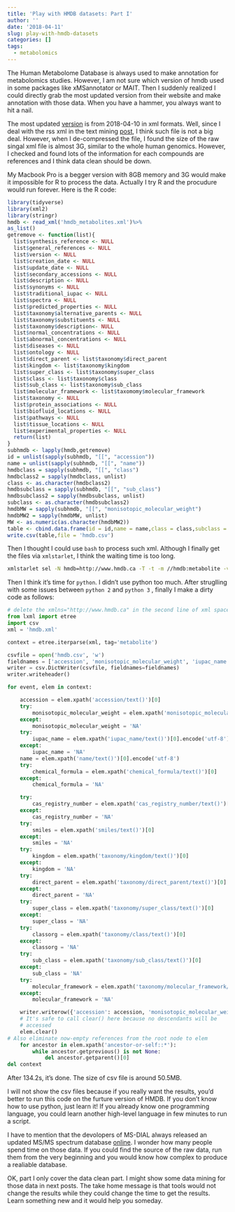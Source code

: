 ```yaml
---
title: 'Play with HMDB datasets: Part I'
author: ''
date: '2018-04-11'
slug: play-with-hmdb-datasets
categories: []
tags:
  - metabolomics
---
```


The Human Metabolome Database is always used to make annotation for metabolomics studies. However, I am not sure which version of hmdb used in some packages like xMSannotator or MAIT. Then I suddenly realized I could directly grab the most updated version from their website and make annotation with those data. When you have a hammer, you always want to hit a nail.

The most updated [version](http://www.hmdb.ca/downloads) is from 2018-04-10 in xml formats. Well, since I deal with the rss xml in the text mining [post](https://yufree.cn/en/2017/07/07/text-mining/), I think such file is not a big deal. However, when I de-compressed the file, I found the size of the raw singal xml file is almost 3G, similar to the whole human genomics. However, I checked and found lots of the information for each compounds are references and I think data clean should be down.  

My Macbook Pro is a begger version with 8GB memory and 3G would make it impossible for R to process the data. Actually I try R and the procudure would run forever. Here is the R code:

```r
library(tidyverse)
library(xml2)
library(stringr)
hmdb <- read_xml('hmdb_metabolites.xml')%>%
as_list()
getremove <- function(list){
  list$synthesis_reference <- NULL
  list$general_references <- NULL
  list$version <- NULL
  list$creation_date <- NULL
  list$update_date <- NULL
  list$secondary_accessions <- NULL
  list$description <- NULL
  list$synonyms <- NULL
  list$traditional_iupac <- NULL
  list$spectra <- NULL
  list$predicted_properties <- NULL
  list$taxonomy$alternative_parents <- NULL
  list$taxonomy$substituents <- NULL
  list$taxonomy$description<- NULL
  list$normal_concentrations <- NULL
  list$abnormal_concentrations <- NULL
  list$diseases <- NULL
  list$ontology <- NULL
  list$direct_parent <- list$taxonomy$direct_parent
  list$kingdom <- list$taxonomy$kingdom
  list$super_class <- list$taxonomy$super_class
  list$class <- list$taxonomy$class
  list$sub_class <- list$taxonomy$sub_class
  list$molecular_framework <- list$taxomomy$molecular_framework
  list$taxonomy <- NULL
  list$protein_associations <- NULL
  list$biofluid_locations <- NULL
  list$pathways <- NULL
  list$tissue_locations <- NULL
  list$experimental_properties <- NULL
  return(list)
}
subhmdb <- lapply(hmdb,getremove)
id = unlist(sapply(subhmdb, "[[", "accession"))
name = unlist(sapply(subhmdb, "[[", "name"))
hmdbclass = sapply(subhmdb, "[[", "class")
hmdbclass2 = sapply(hmdbclass, unlist)
class <- as.character(hmdbclass2)
hmdbsubclass = sapply(subhmdb, "[[", "sub_class")
hmdbsubclass2 = sapply(hmdbsubclass, unlist)
subclass <- as.character(hmdbsubclass2)
hmdbMW = sapply(subhmdb, "[[", "monisotopic_molecular_weight")
hmdbMW2 = sapply(hmdbMW, unlist)
MW <- as.numeric(as.character(hmdbMW2))
table <- cbind.data.frame(id = id,name = name,class = class,subclass = subclass, MW = MW)
write.csv(table,file = 'hmdb.csv')
```

Then I thought I could use `bash` to process such xml. Although I finally get the files via `xmlstarlet`, I think the waiting time is  too long. 

```bash
xmlstarlet sel -N hmdb=http://www.hmdb.ca -T -t -m //hmdb:metabolite -v "concat(//hmdb:metabolite//hmdb:accession,',',//hmdb:metabolite//hmdb:monisotopic_molecular_weight,',',//hmdb:metabolite//hmdb:iupac_name,',',//hmdb:metabolite//hmdb:name,',',//hmdb:metabolite//hmdb:chemical_formula,',',//hmdb:metabolite//hmdb:cas_registry_number,',',//hmdb:metabolite//hmdb:smiles,',',//hmdb:metabolite//hmdb:kingdom,',',//hmdb:metabolite//hmdb:direct_parent,',',//hmdb:metabolite//hmdb:taxonomy//hmdb:super_class,',',//hmdb:metabolite//hmdb:taxonomy//hmdb:class,',',//hmdb:metabolite//hmdb:taxonomy//hmdb:sub_class, ',',//hmdb:metabolite//hmdb:taxonomy//hmdb:molecular_framework)" -n hmdb_metabolites.xml > hmdb.csv
```

Then I think it's time for `python`. I didn't use python too much. After struglling with some issues between `python 2` and `python 3` , finally I make a dirty code as follows:

```python
# delete the xmlns="http://www.hmdb.ca" in the second line of xml space
from lxml import etree
import csv
xml = 'hmdb.xml'

context = etree.iterparse(xml, tag='metabolite')

csvfile = open('hmdb.csv', 'w')
fieldnames = ['accession', 'monisotopic_molecular_weight', 'iupac_name', 'name', 'chemical_formula', 'cas_registry_number', 'smiles', 'kingdom', 'direct_parent', 'super_class', 'class', 'sub_class', 'molecular_framework']
writer = csv.DictWriter(csvfile, fieldnames=fieldnames)
writer.writeheader()

for event, elem in context:

    accession = elem.xpath('accession/text()')[0]
    try:
        monisotopic_molecular_weight = elem.xpath('monisotopic_molecular_weight/text()')[0]
    except:
        monisotopic_molecular_weight = 'NA'
    try:
        iupac_name = elem.xpath('iupac_name/text()')[0].encode('utf-8')
    except:
        iupac_name = 'NA'
    name = elem.xpath('name/text()')[0].encode('utf-8')
    try:
        chemical_formula = elem.xpath('chemical_formula/text()')[0]
    except:
        chemical_formula = 'NA'

    try:
        cas_registry_number = elem.xpath('cas_registry_number/text()')[0]
    except:
        cas_registry_number = 'NA'
    try:
        smiles = elem.xpath('smiles/text()')[0]
    except:
        smiles = 'NA'
    try:
        kingdom = elem.xpath('taxonomy/kingdom/text()')[0]
    except:
        kingdom = 'NA'
    try:
        direct_parent = elem.xpath('taxonomy/direct_parent/text()')[0]
    except:
        direct_parent = 'NA'
    try:
        super_class = elem.xpath('taxonomy/super_class/text()')[0]
    except:
        super_class = 'NA'
    try:
        classorg = elem.xpath('taxonomy/class/text()')[0]
    except:
        classorg = 'NA'
    try:
        sub_class = elem.xpath('taxonomy/sub_class/text()')[0]
    except:
        sub_class = 'NA'
    try:
        molecular_framework = elem.xpath('taxonomy/molecular_framework/text()')[0]
    except:
        molecular_framework = 'NA'

    writer.writerow({'accession': accession, 'monisotopic_molecular_weight': monisotopic_molecular_weight, 'iupac_name': iupac_name, 'name': name, 'chemical_formula': chemical_formula, 'cas_registry_number': cas_registry_number, 'smiles': smiles, 'kingdom': kingdom, 'direct_parent': direct_parent, 'super_class': super_class, 'class': classorg, 'sub_class': sub_class, 'molecular_framework': molecular_framework})
    # It's safe to call clear() here because no descendants will be
    # accessed
    elem.clear()
# Also eliminate now-empty references from the root node to elem
    for ancestor in elem.xpath('ancestor-or-self::*'):
        while ancestor.getprevious() is not None:
            del ancestor.getparent()[0]
del context
```

After 134.2s, it's done. The size of csv file is around 50.5MB.

I will not show the csv files because if you really want the results, you'd better to run this code on the furture version of HMDB. If you don't know how to use python, just learn it! If you already know one programming language, you could learn another high-level language in few minutes to run a script. 

I have to mention that the devolopers of MS-DIAL always released an updated MS/MS spectrum database [online](http://prime.psc.riken.jp/Metabolomics_Software/MS-DIAL/index.html). I wonder how many people spend time on those data. If you could find the source of the raw data, run them from the very beginning and you would know how complex to produce a realiable database. 

OK, part I only cover the data clean part. I might show some data mining for those data in next posts. The take home message is that tools would not change the results while they could change the time to get the results. Learn something new and it would help you someday.
